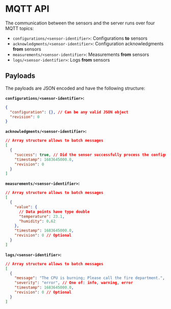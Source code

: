 # MQTT API

The communication between the sensors and the server runs over four MQTT topics:

- `configurations/<sensor-identifier>`: Configurations **to** sensors
- `acknowledgments/<sensor-identifier>`: Configuration acknowledgments **from** sensors
- `measurements/<sensor-identifier>`: Measurements **from** sensors
- `logs/<sensor-identifier>`: Logs **from** sensors

## Payloads

The payloads are JSON encoded and have the following structure:

**`configurations/<sensor-identifier>`:**

```json
{
  "configuration": {}, // Can be any valid JSON object
  "revision": 0
}
```

**`acknowledgments/<sensor-identifier>`:**

```json
// Array structure allows to batch messages
[
  {
    "success": true, // Did the sensor successfully process the configuration?
    "timestamp": 1683645000.0,
    "revision": 0
  }
]
```

**`measurements/<sensor-identifier>`:**

```json
// Array structure allows to batch messages
[
  {
    "value": {
      // Data points have type double
      "temperature": 23.1,
      "humidity": 0.62
    },
    "timestamp": 1683645000.0,
    "revision": 0 // Optional
  }
]
```

**`logs/<sensor-identifier>`:**

```json
// Array structure allows to batch messages
[
  {
    "message": "The CPU is burning; Please call the fire department.",
    "severity": "error", // One of: info, warning, error
    "timestamp": 1683645000.0,
    "revision": 0 // Optional
  }
]
```
